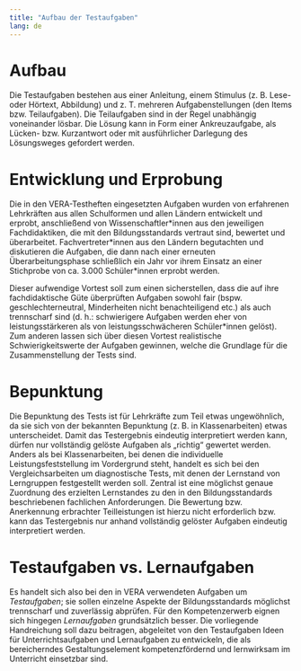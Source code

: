 ```yaml
---
title: "Aufbau der Testaufgaben"
lang: de
---
```


# Aufbau

Die Testaufgaben bestehen aus einer Anleitung, einem Stimulus (z. B. Lese- oder Hörtext, Abbildung) und z. T. mehreren Aufgabenstellungen (den Items bzw. Teilaufgaben). Die Teilaufgaben sind in der Regel unabhängig voneinander lösbar. Die Lösung kann in Form einer Ankreuzaufgabe, als Lücken- bzw. Kurzantwort oder mit ausführlicher Darlegung des Lösungsweges gefordert werden.

# Entwicklung und Erprobung

Die in den VERA-Testheften eingesetzten Aufgaben wurden von erfahrenen Lehrkräften aus allen Schulformen und allen Ländern entwickelt und erprobt, anschließend von Wissenschaftler\*innen aus den jeweiligen Fachdidaktiken, die mit den Bildungsstandards vertraut sind, bewertet und überarbeitet. Fachvertreter\*innen aus den Ländern begutachten und diskutieren die Aufgaben, die dann nach einer erneuten Überarbeitungsphase schließlich ein Jahr vor ihrem Einsatz an einer Stichprobe von ca. 3.000 Schüler\*innen erprobt werden. 

Dieser aufwendige Vortest soll zum einen sicherstellen, dass die auf ihre fachdidaktische Güte überprüften Aufgaben sowohl fair (bspw. geschlechterneutral, Minderheiten nicht benachteiligend etc.) als auch trennscharf sind (d. h.: schwierigere Aufgaben werden eher von leistungsstärkeren als von leistungsschwächeren Schüler\*innen gelöst). Zum anderen lassen sich über diesen Vortest realistische Schwierigkeitswerte der Aufgaben gewinnen, welche die Grundlage für die Zusammenstellung der Tests sind. 

# Bepunktung

Die Bepunktung des Tests ist für Lehrkräfte zum Teil etwas ungewöhnlich, da sie sich von der bekannten Bepunktung (z. B. in Klassenarbeiten) etwas unterscheidet. Damit das Testergebnis eindeutig interpretiert werden kann, dürfen nur vollständig gelöste Aufgaben als „richtig“ gewertet werden. Anders als bei Klassenarbeiten, bei denen die individuelle Leistungsfeststellung im Vordergrund steht, handelt es sich bei den Vergleichsarbeiten um diagnostische Tests, mit denen der Lernstand von Lerngruppen festgestellt werden soll. Zentral ist eine möglichst genaue Zuordnung des erzielten Lernstandes zu den in den Bildungsstandards beschriebenen fachlichen Anforderungen. Die Bewertung bzw. Anerkennung erbrachter Teilleistungen ist hierzu nicht erforderlich bzw. kann das Testergebnis nur anhand vollständig gelöster Aufgaben eindeutig interpretiert werden. 

# Testaufgaben vs. Lernaufgaben

Es handelt sich also bei den in VERA verwendeten Aufgaben um *Testaufgaben*; sie sollen einzelne Aspekte der Bildungsstandards möglichst trennscharf und zuverlässig abprüfen. Für den Kompetenzerwerb eignen sich hingegen *Lernaufgaben* grundsätzlich besser. Die vorliegende Handreichung soll dazu beitragen, abgeleitet von den Testaufgaben Ideen für Unterrichtsaufgaben und Lernaufgaben zu entwickeln, die als bereicherndes Gestaltungselement kompetenzfördernd und lernwirksam im Unterricht einsetzbar sind.
